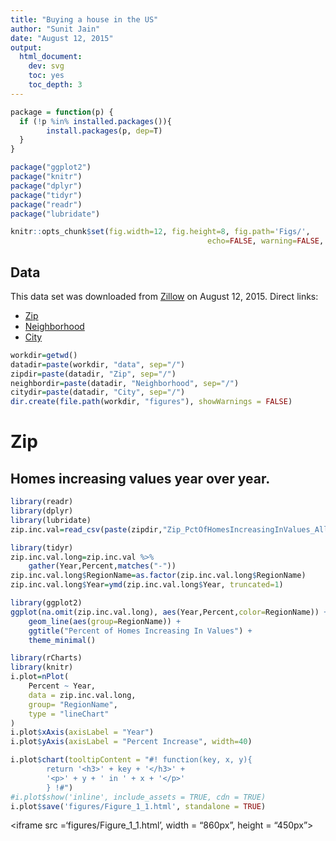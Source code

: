 ```yaml
---
title: "Buying a house in the US"
author: "Sunit Jain"
date: "August 12, 2015"
output:
  html_document:
    dev: svg
    toc: yes
    toc_depth: 3
---
```


```r
package = function(p) {
  if (!p %in% installed.packages()){ 
  		install.packages(p, dep=T)
  }
}

package("ggplot2")
package("knitr")
package("dplyr")
package("tidyr")
package("readr")
package("lubridate")
```

```r
knitr::opts_chunk$set(fig.width=12, fig.height=8, fig.path='Figs/',
											echo=FALSE, warning=FALSE, message=FALSE)
```
## Data
This data set was downloaded from [Zillow](`http://www.zillow.com/research/data/`) on August 12, 2015. Direct links:

- [Zip](http://files.zillowstatic.com/research/public/Zip.zip)
- [Neighborhood](http://files.zillowstatic.com/research/public/Neighborhood.zip)
- [City](http://files.zillowstatic.com/research/public/City.zip)

```r
workdir=getwd()
datadir=paste(workdir, "data", sep="/")
zipdir=paste(datadir, "Zip", sep="/")
neighbordir=paste(datadir, "Neighborhood", sep="/")
citydir=paste(datadir, "City", sep="/")
dir.create(file.path(workdir, "figures"), showWarnings = FALSE)
```

# Zip

## Homes increasing values year over year.
```r
library(readr)
library(dplyr)
library(lubridate)
zip.inc.val=read_csv(paste(zipdir,"Zip_PctOfHomesIncreasingInValues_AllHomes.csv",sep="/"), col_names = T) %>% filter(Metro == "Ann Arbor")
```

```r
library(tidyr)
zip.inc.val.long=zip.inc.val %>% 
    gather(Year,Percent,matches("-")) 
zip.inc.val.long$RegionName=as.factor(zip.inc.val.long$RegionName)
zip.inc.val.long$Year=ymd(zip.inc.val.long$Year, truncated=1)

library(ggplot2)
ggplot(na.omit(zip.inc.val.long), aes(Year,Percent,color=RegionName)) +
    geom_line(aes(group=RegionName)) +
    ggtitle("Percent of Homes Increasing In Values") +
    theme_minimal()
```

```r
library(rCharts)
library(knitr)
i.plot=nPlot(
    Percent ~ Year,
    data = zip.inc.val.long,
    group= "RegionName",
    type = "lineChart"
)
i.plot$xAxis(axisLabel = "Year")
i.plot$yAxis(axisLabel = "Percent Increase", width=40)

i.plot$chart(tooltipContent = "#! function(key, x, y){
        return '<h3>' + key + '</h3>' + 
        '<p>' + y + ' in ' + x + '</p>'
        } !#")
#i.plot$show('inline', include_assets = TRUE, cdn = TRUE)
i.plot$save('figures/Figure_1_1.html', standalone = TRUE)
```
<iframe src ='figures/Figure_1_1.html', width = "860px", height = "450px"></iframe>
